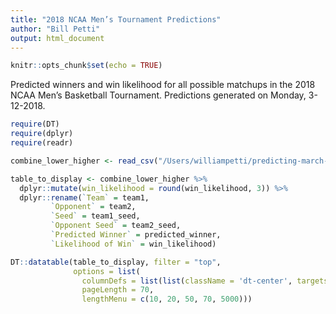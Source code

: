 ```yaml
---
title: "2018 NCAA Men’s Tournament Predictions"
author: "Bill Petti"
output: html_document
---
```


```r
knitr::opts_chunk$set(echo = TRUE)
```

Predicted winners and win likelihood for all possible matchups in the 2018 NCAA Men's Basketball Tournament. Predictions generated on Monday, 3-12-2018.

```r
require(DT)
require(dplyr)
require(readr)

combine_lower_higher <- read_csv("/Users/williampetti/predicting-march-madness/combine_lower_higher.csv")

table_to_display <- combine_lower_higher %>%
  dplyr::mutate(win_likelihood = round(win_likelihood, 3)) %>%
  dplyr::rename(`Team` = team1, 
         `Opponent` = team2, 
         `Seed` = team1_seed, 
         `Opponent Seed` = team2_seed,
         `Predicted Winner` = predicted_winner, 
         `Likelihood of Win` = win_likelihood)
```
```r
DT::datatable(table_to_display, filter = "top",
              options = list(
                columnDefs = list(list(className = 'dt-center', targets = 1:5)),
                pageLength = 70,
                lengthMenu = c(10, 20, 50, 70, 5000)))
```
